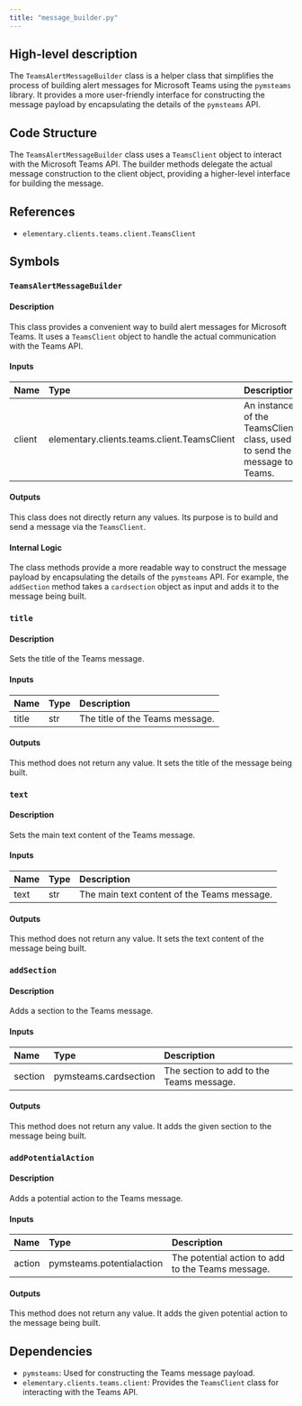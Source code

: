 ```yaml
---
title: "message_builder.py"
---
```


## High-level description
The `TeamsAlertMessageBuilder` class is a helper class that simplifies the process of building alert messages for Microsoft Teams using the `pymsteams` library. It provides a more user-friendly interface for constructing the message payload by encapsulating the details of the `pymsteams` API.

## Code Structure
The `TeamsAlertMessageBuilder` class uses a `TeamsClient` object to interact with the Microsoft Teams API. The builder methods delegate the actual message construction to the client object, providing a higher-level interface for building the message.

## References
- `elementary.clients.teams.client.TeamsClient`

## Symbols

### `TeamsAlertMessageBuilder`
#### Description
This class provides a convenient way to build alert messages for Microsoft Teams. It uses a `TeamsClient` object to handle the actual communication with the Teams API.

#### Inputs
| Name | Type | Description |
|:-----|:-----|:------------|
| client | elementary.clients.teams.client.TeamsClient | An instance of the TeamsClient class, used to send the message to Teams. |

#### Outputs
This class does not directly return any values. Its purpose is to build and send a message via the `TeamsClient`.

#### Internal Logic
The class methods provide a more readable way to construct the message payload by encapsulating the details of the `pymsteams` API. For example, the `addSection` method takes a `cardsection` object as input and adds it to the message being built.

### `title`
#### Description
Sets the title of the Teams message.

#### Inputs
| Name | Type | Description |
|:-----|:-----|:------------|
| title | str | The title of the Teams message. |

#### Outputs
This method does not return any value. It sets the title of the message being built.

### `text`
#### Description
Sets the main text content of the Teams message.

#### Inputs
| Name | Type | Description |
|:-----|:-----|:------------|
| text | str | The main text content of the Teams message. |

#### Outputs
This method does not return any value. It sets the text content of the message being built.

### `addSection`
#### Description
Adds a section to the Teams message.

#### Inputs
| Name | Type | Description |
|:-----|:-----|:------------|
| section | pymsteams.cardsection | The section to add to the Teams message. |

#### Outputs
This method does not return any value. It adds the given section to the message being built.

### `addPotentialAction`
#### Description
Adds a potential action to the Teams message.

#### Inputs
| Name | Type | Description |
|:-----|:-----|:------------|
| action | pymsteams.potentialaction | The potential action to add to the Teams message. |

#### Outputs
This method does not return any value. It adds the given potential action to the message being built.

## Dependencies
- `pymsteams`: Used for constructing the Teams message payload.
- `elementary.clients.teams.client`: Provides the `TeamsClient` class for interacting with the Teams API.
